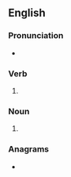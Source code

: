 ==English==

===Pronunciation===
* {{IPA|en|/ˈbɹaʊzɪz/}}

===Verb===
{{head|en|verb form}}

# {{en-third-person singular of|browse}}

===Noun===
{{head|en|noun form}}

# {{plural of|en|browse}}

===Anagrams===
* {{anagrams|en|a=beorssw|Bowsers|bowsers}}